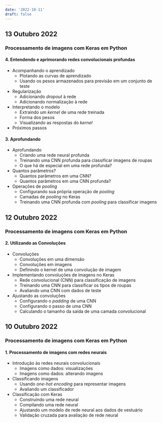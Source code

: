 ```yaml
---
date: '2022-10-11'
draft: false
---
```


## 13 Outubro 2022

### Processamento de imagens com Keras em Python

#### 4. Entendendo e aprimorando redes convolucionais profundas

- Acompanhando o aprendizado
  - Plotando as curvas de aprendizado
  - Usando os pesos armazenados para previsão em um conjunto de teste
- Regularização
  - Adicionando *dropout* à rede
  - Adicionando normalização à rede
- Interpretando o modelo
  - Extraindo um *kernel* de uma rede treinada
  - Forma dos pesos
  - Visualizando as respostas do *kernel*
- Próximos passos

#### 3. Aprofundando

- Aprofundando
  - Criando uma rede neural profunda
  - Treinando uma CNN profunda para classificar imagens de roupas
  - O que há de especial em uma rede profunda?
- Quantos parâmetros?
  - Quantos parâmetros em uma CNN?
  - Quantos parâmetros em uma CNN profunda?
- Operações de *pooling*
  - Configurando sua própria operação de *pooling*
  - Camadas de *pooling* no Keras
  - Treinando uma CNN profunda com *pooling* para classificar imagens

## 12 Outubro 2022

### Processamento de imagens com Keras em Python

#### 2. Utilizando as Convoluções

- Convoluções
  - Convoluções em uma dimensão
  - Convoluções em imagens
  - Definindo o kernel de uma convolução de imagem
- Implementando convoluções de imagens no Keras
  - Rede convolucional (CNN) para classificação de imagens
  - Treinando uma CNN para classificar os tipos de roupas
  - Avaliando uma CNN com dados de teste
- Ajustando as convoluções
  - Configurando o *padding* de uma CNN
  - Configurando o passo de uma CNN
  - Calculando o tamanho da saída de uma camada convolucional

## 10 Outubro 2022

### Processamento de imagens com Keras em Python

#### 1. Processamento de imagens com redes neurais

- Introdução às redes neurais convolucionais
  - Imagens como dados: visualizações
  - Imagens como dados: alterando imagens
- Classificando imagens
  - Usando *one-hot encoding* para representar imagens
  - Avaliando um classificador
- Classificação com Keras
  - Construindo uma rede neural
  - Compilando uma rede neural
  - Ajustando um modelo de rede neural aos dados de vestuário
  - Validação cruzada para avaliação de rede neural